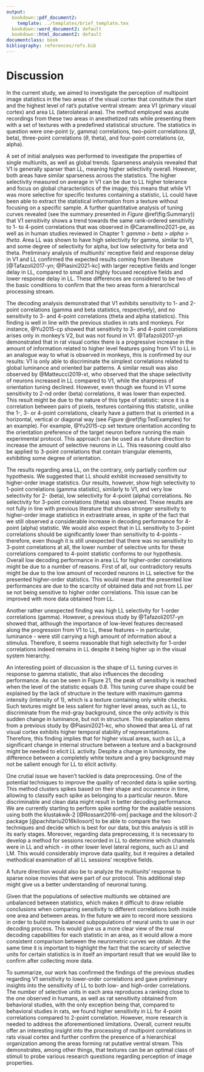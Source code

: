 ```yaml
---
output:
  bookdown::pdf_document2:
    template: ../templates/brief_template.tex
  bookdown::word_document2: default
  bookdown::html_document2: default
documentclass: book
bibliography: references/refs.bib
---
```


# **Discussion** {#chap:discussion}
\minitoc <!-- this will include a mini table of contents-->

\chaptermark{Discussion}

In the current study, we aimed to investigate the perception of multipoint image statistics in the two areas of the visual cortex that constitute the start and the highest level of rat’s putative ventral stream: area V1 (primary visual cortex) and area LL (laterolateral area). The method employed was acute recordings from these two areas in anesthetized rats while presenting them with a set of textures with a predefined statistical structure. The statistics in question were one-point ($\gamma$, gamma) correlations, two-point correlations ($\beta$, beta), three-point correlations ($\theta$, theta), and four-point correlations ($\alpha$, alpha).

\vspace{5mm}

A set of initial analyses was performed to investigate the properties of single multiunits, as well as global trends. Sparseness analysis revealed that V1 is generally sparser than LL, meaning higher selectivity overall. However, both areas have similar sparseness across the statistics. The higher selectivity measured on average in V1 can be due to LL higher tolerance and focus on global characteristics of the image; this means that while V1 was more selective for specific textures containing a statistic, LL could have been able to extract the statistical information from a texture without focusing on a specific sample. A further quantitative analysis of tuning curves revealed (see the summary presented in *Figure* \@ref(fig:Summary)) that V1 sensitivity shows a trend towards the same rank-ordered sensitivity to 1- to 4-point correlations that was observed in @Caramellino2021-pe, as well as in human studies reviewed in Chapter 1: *gamma > beta > alpha > theta*. Area LL was shown to have high selectivity for gamma, similar to V1, and some degree of selectivity for alpha, but low selectivity for beta and theta. Preliminary analysis of multiunits’ receptive field and response delay in V1 and LL confirmed the expected results coming from literature [@Tafazoli2017-yn; @Piasini2021-kc] with larger receptive fields and longer delay in LL, compared to small and highly focused receptive fields and lower response delay in LL. These differences are considered to be two of the basic conditions to confirm that the two areas form a hierarchical processing stream.

\vspace{5mm}

The decoding analysis demonstrated that V1 exhibits sensitivity to 1- and 2-point correlations (gamma and beta statistics, respectively), and no sensitivity to 3- and 4-point correlations (theta and alpha statistics). This finding is well in line with the previous studies in rats and monkeys. For instance, @Yu2015-cp  showed that sensitivity to 3- and 4-point correlations arises only in monkey’s V2, but was not found in V1. @Tafazoli2017-yn demonstrated that in rat visual cortex there is a progressive increase in the amount of information related to higher level features going from V1 to LL in an analogue way to what is observed in monkeys, this is confirmed by our results: V1 is only able to discriminate the simplest correlations related to global luminance and oriented bar patterns. A similar result was also observed by @Matteucci2019-xt, who observed that the shape selectivity of neurons increased in LL compared to V1, while the sharpness of orientation tuning declined. However, even though we found in V1 some sensitivity to 2-nd order (beta) correlations, it was lower than expected. This result might be due to the nature of this type of statistic: since it is a correlation between pairs of pixels, textures containing this statistic, unlike the 1-, 3- or 4-point correlations, clearly have a pattern that is oriented in a horizontal, vertical or diagonal way (see *Figure* \@ref(fig:TexExamples) for an example). For example, @Yu2015-cp set texture orientation according to the orientation preference of the target neuron before running the main experimental protocol. This approach can be used as a future direction to increase the amount of selective neurons in LL. This reasoning could also be applied to 3-point correlations that contain triangular elements, exhibiting some degree of orientation.

\vspace{5mm}

The results regarding area LL, on the contrary, only partially confirm our hypothesis. We suggested that LL should exhibit increased sensitivity to higher-order image statistics. Our results, however, show high selectivity to 1-point correlations (gamma statistic), similarly to V1, and very low selectivity for 2- (beta), low selectivity for 4-point (alpha) correlations. No selectivity for 3-point correlations (theta) was observed. These results are not fully in line with previous literature that shows stronger sensitivity to higher-order image statistics in extrastriate areas, in spite of the fact that we still observed a considerable increase in decoding performance for 4-point (alpha) statistic. We would also expect that in LL sensitivity to 3-point correlations should be significantly lower than sensitivity to 4-points - therefore, even though it is still unexpected that there was no sensitivity to 3-point correlations at all, the lower number of selective units for these correlations compared to 4-point statistic conforms to our hypothesis. Overall low decoding performance in area LL for higher-order correlations might be due to a number of reasons. First of all, our contradictory results might be due to the low amount of recorded neurons in LL selective for the presented higher-order statistics. This would mean that the presented low performances are due to the scarcity of obtained data and not from LL per se not being sensitive to higher order correlations. This issue can be improved with more data obtained from LL. 

\vspace{5mm}

Another rather unexpected finding was high LL selectivity for 1-order correlations (gamma). However, a previous study by @Tafazoli2017-yn showed that, although the importance of low-level features decreased along the progression from V1 to LL, these features – in particular, luminance - were still carrying a high amount of information about a stimulus. Therefore, it seems reasonable that high selectivity for 1-order correlations indeed remains in LL despite it being higher up in the visual system hierarchy.

\vspace{5mm}

An interesting point of discussion is the shape of LL tuning curves in response to gamma statistic, that also influences the decoding performance. As can be seen in Figure 21, the peak of sensitivity is reached when the level of the statistic equals 0.8. This tuning curve shape could be explained by the lack of structure in the texture with maximum gamma intensity (intensity of 1), which is a texture containing only white checks. Such textures might be less salient for higher level areas, such as LL, to discriminate from the mid-gray background, since the only activity is this sudden change in luminance, but not in structure. This explanation stems from a previous study by @Piasini2021-kc, who showed that area LL of rat visual cortex exhibits higher temporal stability of representations. Therefore, this finding implies that for higher visual areas, such as LL, a significant change in internal structure between a texture and a background might be needed to elicit LL activity. Despite a change in luminosity, the difference between a completely white texture and a grey background may not be salient enough for LL to elicit activity.

\vspace{5mm}

One crutial issue we haven’t tackled is data preprocessing. One of the potential techniques to improve the quality of recorded data is spike sorting. This method clusters spikes based on their shape and occurence in time, allowing to classify each spike as belonging to a particular neuron. More discriminable and clean data might result in better decoding performance. We are currently starting to perform spike sorting for the available sessions using both the klustakwik-2 [@Rossant2016-om] package and the kilosort-2 package [@pachitariu2016kilosort] to be able to compare the two techniques and decide which is best for our data, but this analysis is still in its early stages. Moreover, regarding data preprocessing, it is necessary to develop a method for sessions recorded in LL to determine which channels were in LL and which - in other lower level lateral regions, such as LI and LM. This would considerably improve data quality, but it requires a detailed methodical examination of all LL sessions’ receptive fields.

\vspace{5mm}

A future direction would also be to analyze the multiunits' response to sparse noise movies that were part of our protocol. This additional step might give us a better understanding of neuronal tuning.

\vspace{5mm}

Given that the populations of selective multiunits we obtained are unbalanced between statistics, which makes it difficult to draw reliable conclusions when comparing sensitivity to different correlations both inside one area and between areas. In the future we aim to record more sessions in order to build more balanced subpopulations of neural units to use in our decoding process. This would give us a more clear view of the real decoding capabilities for each statistic in an area, as it would allow a more consistent comparison between the neurometric curves we obtain. At the same time it is important to highlight the fact that the scarcity of selective units for certain statistics is in itself an important result that we would like to confirm after collecting more data.

\vspace{5mm}

To summarize, our work  has confirmed the findings of the previous studies regarding V1 sensitivity to lower-order correlations and gave preliminary insights into the sensitivity of  LL to both low- and high-order correlations. The number of selective units in each area reproduces a ranking close to the one observed in humans, as well as rat sensitivity obtained from behavioral studies, with the only exception being that, compared to behavioral studies in rats, we found higher sensitivity in LL for 4-point correlations compared to 2-point correlation. However, more research is needed to address the aforementioned limitations. Overall, current results offer an interesting insight into the processing of multipoint correlations in rats visual cortex and further confirm the presence of a hierarchical organization among the areas forming rat putative ventral stream. This demonstrates, among other things, that textures can be an optimal class of stimuli to probe various research questions regarding perception of image properties. 
